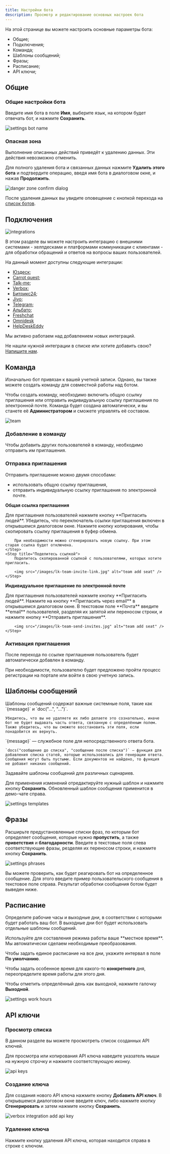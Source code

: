 ```yaml
---
title: Настройки бота
description: Просмотр и редактирование основных настроек бота
---
```


На этой странице вы можете настроить основные параметры бота:
- Общие;
- Подключения;
- Команда;
- Шаблоны сообщений;
- Фразы;
- Расписание;
- API ключи;

## Общие

### Общие настройки бота
Введите имя бота в поле **Имя**, выберите язык, на котором будет отвечать бот, и нажмите **Сохранить**.

<img src="/images/lk-settings-name.jpg" alt="settings bot name" />

### Опасная зона

<Warning>
  Выполнение описанных действий приведёт к удалению данных. Эти действия
  невозможно отменить.
</Warning>

Для полного удаления бота и связанных данных нажмите **Удалить этого бота** и подтвердите операцию, введя имя бота в диалоговом окне, и нажав **Продолжить**.

<img src="/images/lk-danger-zone-confirm.jpg" alt="danger zone confirm dialog" />

После удаления данных вы увидите оповещение с кнопкой перехода на [список ботов](/lk/bot-list).

## Подключения

<img src="/images/lk-integrations.jpg" alt="integrations" />

В этом разделе вы можете настроить интеграцию с внешними системами - хелпдесками и платформами коммуникации с клиентами - для обработки обращений и ответов на вопросы ваших пользователей.

На данный момент доступны следующие интеграции:
- [Юздеск](/integrations/usedesk);
- [Carrot quest](/integrations/carrot-quest);
- [Talk-me](/integrations/talk-me);
- [Verbox](/integrations/verbox);
- [Битрикс24](/integrations/bitrix24);
- [Jivo](/integrations/jivo);
- [Telegram](/integrations/telegram);
- [Альбато](/integrations/albato);
- [Freshchat](/integrations/freshchat)
- [Omnidesk](/integrations/omnidesk)
- [HelpDeskEddy](/integrations/helpdeskeddy)

Мы активно работаем над добавлением новых интеграций.

Не нашли нужной интеграции в списке или хотите добавить свою? [Напишите нам](https://t.me/wikibot_sales).

## Команда

Изначально бот привязан к вашей учетной записи. Однако, вы также можете создать команду для совместной работы над ботом.

Чтобы создать команду, необходимо включить общую ссылку приглашения или отправить индивидуальную ссылку приглашения по электронной почте. Команда будет создана автоматически, и вы станете её **Администратором** и сможете управлять её составом.

<img src="/images/lk-team.jpg" alt="team" />

### Добавление в команду

Чтобы добавить других пользователей в команду, необходимо отправить им приглашения.

### Отправка приглашения

Отправить приглашение можно двумя способами:
- использовать общую ссылку приглашения,
- отправить индивидуальную ссылку приглашения по электронной почте.

**Общая ссылка приглашения**

<Steps>
    <Step title="Откройте диалог приглашения пользователей">
        Для приглашения пользователей нажмите кнопку **Пригласить людей**.
    </Step>
    <Step title="Включите ссылку приглашения">
        Убедитесь, что переключатель ссылки приглашения включен в открывшемся диалоговом окне.
    </Step>
    <Step title="Скопируйте ссылку">
        Нажмите кнопку копирования, чтобы скопировать ссылку приглашения в буфер обмена.
        
        При необходимости можно сгенерировать новую ссылку. При этом старая ссылка будет отключена.
    </Step>
    <Step title="Поделитесь ссылкой">
        Поделитесь скопированной ссылкой с пользователями, которых хотите пригласить.

        <img src="/images/lk-team-invite-link.jpg" alt="team add seat" />
    </Step>
</Steps>

**Индивидуальное приглашение по электронной почте**

<Steps>
    <Step title="Откройте диалог приглашения пользователей">
        Для приглашения пользователей нажмите кнопку **Пригласить людей**.
    </Step>
    <Step title="Перейдите на отправку по электронной почте">
        Нажмите на кнопку **Пригласить через email** в открывшемся диалоговом окне.
    </Step>
    <Step title="Отправьте приглашение">
        В текстовом поле **Почта** введите **email** пользователей, разделяя их запятой или переносом строки, и нажмите кнопку **Отправить приглашения**.

        <img src="/images/lk-team-send-invites.jpg" alt="team add seat" />
    </Step>
</Steps>

### Активация приглашения

После перехода по ссылке приглашения пользователь будет автоматически добавлен в команду. 

При необходимости, пользователю будет предложено пройти процесс регистрации на портале или войти в свою учетную запись.

## Шаблоны сообщений

<Warning>
    Шаблоны сообщений содержат важные системные поля, такие как `{message}` и `doc("...", "...")`.
    
    Убедитесь, что вы не удаляете их либо делаете это сознательно, иначе бот не будет выдавать часть ответа, связанную с определённым полем. Также убедитесь, что вы сможете восстановить эти поля, если понадобится их вернуть.
</Warning>

<Info>
    `{message}` — служебное поле для непосредственного ответа бота.

    `docs("сообщение до списка", "сообщение после списка")` — функция для добавления списка статей, которые использовались для генерации ответа. 
    Сообщения могут быть пустыми. Если документов не найдено, то функция не добавит никаких сообщений.
</Info>

Задавайте шаблоны сообщений для различных сценариев.

Для применения изменений отредактируйте нужный шаблон и нажмите кнопку **Сохранить**. Обновленный шаблон сообщения применится в демо-чате справа.

<img src="/images/lk-settings-templates.jpg" alt="settings templates" />

## Фразы

Расширьте предустановленные списки фраз, по которым бот определяет сообщения, которые нужно **пропустить**, а также **приветствия** и **благодарности**. Введите в текстовые поля слева соответствующие фразы, резделяя их переносом строки, и нажмите кнопку **Сохранить**.

<img src="/images/lk-bot-settings-phrases.jpg" alt="settings phrases" />

Вы можете проверить, как будет реагировать бот на определенное сообщение. Для этого введите пример пользовательского сообщения в текстовое поле справа. Результат обработки сообщения ботом будет выведен ниже.

## Расписание
Определите рабочие часы и выходные дни, в соответствии с которыми будет работать ваш бот. В выходные дни бот будет использовать отдельные шаблоны сообщений.

<Info>
    Используйте для составления режима работы ваше **местное время**. Мы автоматически сделаем необходимые преобразования.
</Info>

Чтобы задать единое расписание на все дни, укажите интервал в поле **По умолчанию**.

Чтобы задать особенное время для какого-то **конкретного** дня, переопределите время работы для этого дня.

Чтобы отметить определённый день как выходной, нажмите галочку **Выходной**.

<img src="/images/lk-settings-work-hours.jpg" alt="settings work hours" />

## API ключи

### Просмотр списка

В данном разделе вы можете просмотреть список созданных API ключей.

Для просмотра или копирования API ключа наведите указатель мыши на нужную строчку и нажмите соответствующую иконку.

<img src="/images/lk-api-keys.jpg" alt="api keys" />

### Создание ключа

Для создания нового API ключа нажмите кнопку **Добавить API ключ**. В открывшемся диалоговом окне введите ключ, либо нажмите кнопку **Сгенерировать** и затем нажмите кнопку **Сохранить**.

<img src="/images/integrations-verbox-add-api-key.jpg" alt="verbox integration add api key" />

### Удаление ключа

Нажмите кнопку удаления API ключа, которая находится справа в строке с ключом.


